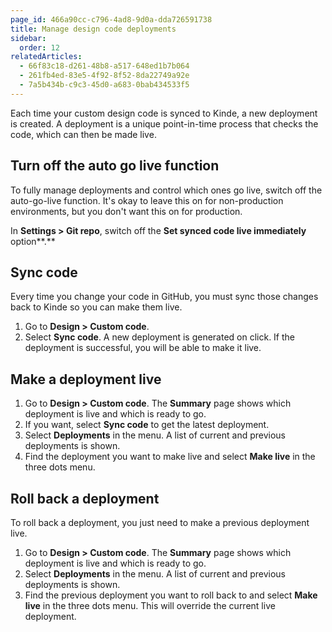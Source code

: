 ```yaml
---
page_id: 466a90cc-c796-4ad8-9d0a-dda726591738
title: Manage design code deployments
sidebar:
  order: 12
relatedArticles:
  - 66f83c18-d261-48b8-a517-648ed1b7b064
  - 261fb4ed-83e5-4f92-8f52-8da22749a92e
  - 7a5b434b-c9c3-45d0-a683-0bab434533f5
---
```


Each time your custom design code is synced to Kinde, a new deployment is created. A deployment is a unique point-in-time process that checks the code, which can then be made live. 

## Turn off the auto go live function

To fully manage deployments and control which ones go live, switch off the auto-go-live function. It's okay to leave this on for non-production environments, but you don't want this on for production.

In **Settings > Git repo**, switch off the **Set synced code live immediately** option**.**

## Sync code

Every time you change your code in GitHub, you must sync those changes back to Kinde so you can make them live.

1. Go to **Design > Custom code**.
2. Select **Sync code**. A new deployment is generated on click. If the deployment is successful, you will be able to make it live.

## Make a deployment live

1. Go to **Design > Custom code**. The **Summary** page shows which deployment is live and which is ready to go.
2. If you want, select **Sync code** to get the latest deployment.
3. Select **Deployments** in the menu. A list of current and previous deployments is shown. 
4. Find the deployment you want to make live and select **Make live** in the three dots menu.

## Roll back a deployment

To roll back a deployment, you just need to make a previous deployment live. 

1. Go to **Design > Custom code**. The **Summary** page shows which deployment is live and which is ready to go.
2. Select **Deployments** in the menu. A list of current and previous deployments is shown. 
3. Find the previous deployment you want to roll back to and select **Make live** in the three dots menu. This will override the current live deployment.
